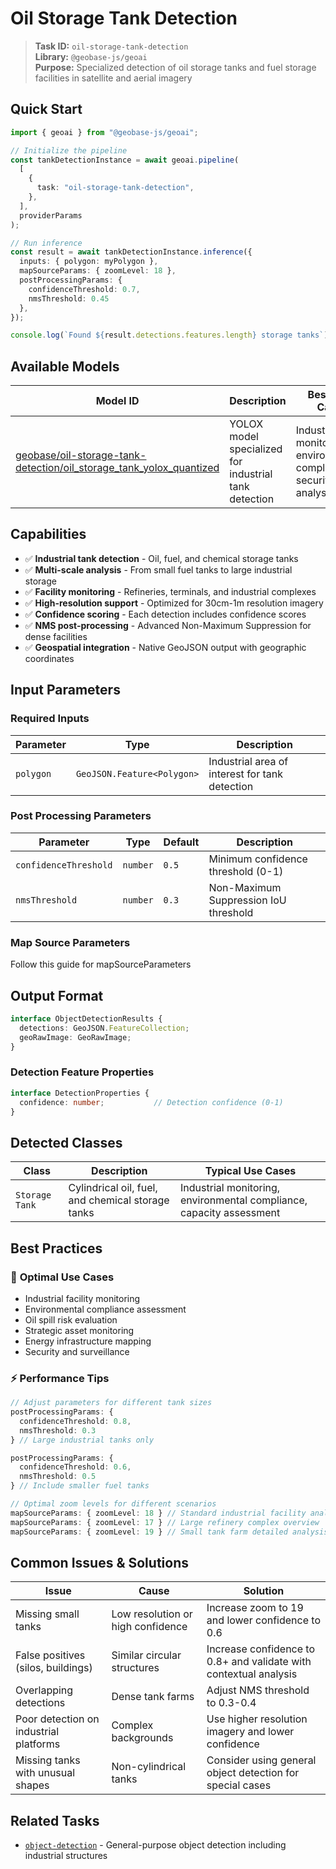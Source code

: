 # Oil Storage Tank Detection

> **Task ID:** `oil-storage-tank-detection`  
> **Library:** `@geobase-js/geoai`  
> **Purpose:** Specialized detection of oil storage tanks and fuel storage facilities in satellite and aerial imagery

## Quick Start

```typescript
import { geoai } from "@geobase-js/geoai";

// Initialize the pipeline
const tankDetectionInstance = await geoai.pipeline(
  [
    {
      task: "oil-storage-tank-detection",
    },
  ],
  providerParams
);

// Run inference
const result = await tankDetectionInstance.inference({
  inputs: { polygon: myPolygon },
  mapSourceParams: { zoomLevel: 18 },
  postProcessingParams: { 
    confidenceThreshold: 0.7,
    nmsThreshold: 0.45
  },
});

console.log(`Found ${result.detections.features.length} storage tanks`);
```

## Available Models

| Model ID | Description | Best Use Case |
|----------|-------------|---------------|
| [geobase/oil-storage-tank-detection/oil_storage_tank_yolox_quantized](https://huggingface.co/geobase/oil-storage-tank-detection) | YOLOX model specialized for industrial tank detection | Industrial monitoring, environmental compliance, security analysis |

## Capabilities

- ✅ **Industrial tank detection** - Oil, fuel, and chemical storage tanks
- ✅ **Multi-scale analysis** - From small fuel tanks to large industrial storage
- ✅ **Facility monitoring** - Refineries, terminals, and industrial complexes
- ✅ **High-resolution support** - Optimized for 30cm-1m resolution imagery
- ✅ **Confidence scoring** - Each detection includes confidence scores
- ✅ **NMS post-processing** - Advanced Non-Maximum Suppression for dense facilities
- ✅ **Geospatial integration** - Native GeoJSON output with geographic coordinates

## Input Parameters

### Required Inputs

| Parameter | Type | Description |
|-----------|------|-------------|
| `polygon` | `GeoJSON.Feature<Polygon>` | Industrial area of interest for tank detection |

### Post Processing Parameters

| Parameter | Type | Default | Description |
|-----------|------|---------|-------------|
| `confidenceThreshold` | `number` | `0.5` | Minimum confidence threshold (0-1) |
| `nmsThreshold` | `number` | `0.3` | Non-Maximum Suppression IoU threshold |

<!-- Todo : update the map source guide link -->
### Map Source Parameters
Follow this guide for mapSourceParameters 

## Output Format

```typescript
interface ObjectDetectionResults {
  detections: GeoJSON.FeatureCollection;
  geoRawImage: GeoRawImage;
}
```

### Detection Feature Properties

```typescript
interface DetectionProperties {
  confidence: number;           // Detection confidence (0-1)
}
```

## Detected Classes

| Class | Description | Typical Use Cases |
|-------|-------------|-------------------|
| `Storage Tank` | Cylindrical oil, fuel, and chemical storage tanks | Industrial monitoring, environmental compliance, capacity assessment |


## Best Practices

### 🎯 **Optimal Use Cases**

- Industrial facility monitoring
- Environmental compliance assessment
- Oil spill risk evaluation
- Strategic asset monitoring
- Energy infrastructure mapping
- Security and surveillance

### ⚡ **Performance Tips**

```typescript
// Adjust parameters for different tank sizes
postProcessingParams: { 
  confidenceThreshold: 0.8,
  nmsThreshold: 0.3 
} // Large industrial tanks only

postProcessingParams: { 
  confidenceThreshold: 0.6,
  nmsThreshold: 0.5 
} // Include smaller fuel tanks

// Optimal zoom levels for different scenarios
mapSourceParams: { zoomLevel: 18 } // Standard industrial facility analysis
mapSourceParams: { zoomLevel: 17 } // Large refinery complex overview
mapSourceParams: { zoomLevel: 19 } // Small tank farm detailed analysis
```

## Common Issues & Solutions

| Issue | Cause | Solution |
|-------|-------|----------|
| Missing small tanks | Low resolution or high confidence | Increase zoom to 19 and lower confidence to 0.6 |
| False positives (silos, buildings) | Similar circular structures | Increase confidence to 0.8+ and validate with contextual analysis |
| Overlapping detections | Dense tank farms | Adjust NMS threshold to 0.3-0.4 |
| Poor detection on industrial platforms | Complex backgrounds | Use higher resolution imagery and lower confidence |
| Missing tanks with unusual shapes | Non-cylindrical tanks | Consider using general object detection for special cases |


## Related Tasks

- [`object-detection`](./object-detection.md) - General-purpose object detection including industrial structures
